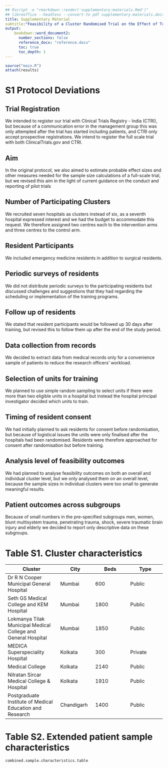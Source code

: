 ```yaml
---
## Rscript -e "rmarkdown::render('supplementary-materials.Rmd')"
## libreoffice --headless --convert-to pdf supplementary-materials.docx
title: Supplementary Material
subtitle:"Feasibility of a Cluster Randomised Trial on the Effect of Trauma Life Support Training: A Pilot Study in India"
output:
    bookdown::word_document2:
      number_sections: false
      reference_docx: "reference.docx"
      toc: true
      toc_depth: 1
--- 
```


```r
source("main.R")
attach(results)
```

# S1 Protocol Deviations

## Trial Registration

We intended to register our trial with Clinical Trials Registry - India (CTRI), but because of a communication error in the management group this was only attempted after the trial has started including patients, and CTRI only accept prospective registrations. We intend to register the full scale trial with both ClinicalTrials.gov and CTRI.

## Aim 

In the original protocol, we also aimed to estimate probable effect sizes and other measures needed for the sample size calculations of a full-scale trial, but we revised this aim in the light of current guidance on the conduct and reporting of pilot trials

## Number of Participating Clusters

We recruited seven hospitals as clusters instead of six, as a seventh hospital expressed interest and we had the budget to accommodate this request. We therefore assigned two centres each to the intervention arms and three centres to the control arm.

## Resident Participants

We included emergency medicine residents in addition to surgical residents.

## Periodic surveys of residents

We did not distribute periodic surveys to the participating residents but discussed challenges and suggestions that they had regarding the scheduling or implementation of the training programs.

## Follow up of residents

We stated that resident participants would be followed up 30 days after training, but revised this to follow them up after the end of the study period.

## Data collection from records

We decided to extract data from medical records only for a convenience sample of patients to reduce the research officers' workload.

## Selection of units for training

We planned to use simple random sampling to select units if there were more than two eligible units in a hospital but instead the hospital principal investigator decided which units to train.

## Timing of resident consent

We had initially planned to ask residents for consent before randomisation, but because of logistical issues the units were only finalised after the hospitals had been randomised. Residents were therefore approached for consent after randomisation but before training.

## Analysis level of feasibility outcomes

We had planned to analyse feasibility outcomes on both an overall and individual cluster level, but we only analysed them on an overall level, because the sample sizes in individual clusters were too small to generate meaningful results.

## Patient outcomes across subgroups

Because of small numbers in the pre-specified subgroups men, women, blunt multisystem trauma, penetrating trauma, shock, severe traumatic brain injury and elderly we decided to report only descriptive data on these subgroups.

# Table S1. Cluster characteristics

| Cluster | City | Beds | Type |
|---------|------|------|------|
| Dr R N Cooper Municipal General Hospital | Mumbai | 600 | Public |
| Seth GS Medical College and KEM Hospital | Mumbai | 1800 | Public |
| Lokmanya Tilak Municipal Medical College and General Hospital | Mumbai | 1850 | Public |
| MEDICA Superspeciality Hospital | Kolkata | 300 | Private |
| Medical College | Kolkata | 2140 | Public |
| Nilratan Sircar Medical College & Hospital | Kolkata | 1910 | Public |
| Postgraduate Institute of Medical Education and Research | Chandigarh | 1400 | Public |

# Table S2. Extended patient sample characteristics

```r
combined.sample.characteristics.table
```




